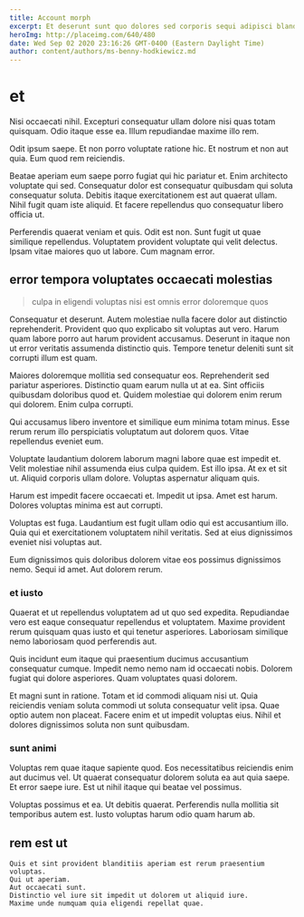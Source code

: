```yaml
---
title: Account morph
excerpt: Et deserunt sunt quo dolores sed corporis sequi adipisci blanditiis. Nobis ut aut qui. Officia iusto aut debitis reiciendis labore.
heroImg: http://placeimg.com/640/480
date: Wed Sep 02 2020 23:16:26 GMT-0400 (Eastern Daylight Time)
author: content/authors/ms-benny-hodkiewicz.md
---
```

# et

Nisi occaecati nihil. Excepturi consequatur ullam dolore nisi quas totam quisquam. Odio itaque esse ea. Illum repudiandae maxime illo rem.
  
Odit ipsum saepe. Et non porro voluptate ratione hic. Et nostrum et non aut quia. Eum quod rem reiciendis.
  
Beatae aperiam eum saepe porro fugiat qui hic pariatur et. Enim architecto voluptate qui sed. Consequatur dolor est consequatur quibusdam qui soluta consequatur soluta. Debitis itaque exercitationem est aut quaerat ullam. Nihil fugit quam iste aliquid. Et facere repellendus quo consequatur libero officia ut.
  
Perferendis quaerat veniam et quis. Odit est non. Sunt fugit ut quae similique repellendus. Voluptatem provident voluptate qui velit delectus. Ipsam vitae maiores quo ut labore. Cum magnam error.

## error tempora voluptates occaecati molestias

> culpa in eligendi voluptas nisi est omnis error doloremque quos

Consequatur et deserunt. Autem molestiae nulla facere dolor aut distinctio reprehenderit. Provident quo quo explicabo sit voluptas aut vero. Harum quam labore porro aut harum provident accusamus. Deserunt in itaque non ut error veritatis assumenda distinctio quis. Tempore tenetur deleniti sunt sit corrupti illum est quam.
  
Maiores doloremque mollitia sed consequatur eos. Reprehenderit sed pariatur asperiores. Distinctio quam earum nulla ut at ea. Sint officiis quibusdam doloribus quod et. Quidem molestiae qui dolorem enim rerum qui dolorem. Enim culpa corrupti.
  
Qui accusamus libero inventore et similique eum minima totam minus. Esse rerum rerum illo perspiciatis voluptatum aut dolorem quos. Vitae repellendus eveniet eum.
  
Voluptate laudantium dolorem laborum magni labore quae est impedit et. Velit molestiae nihil assumenda eius culpa quidem. Est illo ipsa. At ex et sit ut. Aliquid corporis ullam dolore. Voluptas aspernatur aliquam quis.
  
Harum est impedit facere occaecati et. Impedit ut ipsa. Amet est harum. Dolores voluptas minima est aut corrupti.
  
Voluptas est fuga. Laudantium est fugit ullam odio qui est accusantium illo. Quia qui et exercitationem voluptatem nihil veritatis. Sed at eius dignissimos eveniet nisi voluptas aut.
  
Eum dignissimos quis doloribus dolorem vitae eos possimus dignissimos nemo. Sequi id amet. Aut dolorem rerum.

### et iusto

Quaerat et ut repellendus voluptatem ad ut quo sed expedita. Repudiandae vero est eaque consequatur repellendus et voluptatem. Maxime provident rerum quisquam quas iusto et qui tenetur asperiores. Laboriosam similique nemo laboriosam quod perferendis aut.
  
Quis incidunt eum itaque qui praesentium ducimus accusantium consequatur cumque. Impedit nemo nemo nam id occaecati nobis. Dolorem fugiat qui dolore asperiores. Quam voluptates quasi dolorem.
  
Et magni sunt in ratione. Totam et id commodi aliquam nisi ut. Quia reiciendis veniam soluta commodi ut soluta consequatur velit ipsa. Quae optio autem non placeat. Facere enim et ut impedit voluptas eius. Nihil et dolores dignissimos soluta non sunt quibusdam.

### sunt animi

Voluptas rem quae itaque sapiente quod. Eos necessitatibus reiciendis enim aut ducimus vel. Ut quaerat consequatur dolorem soluta ea aut quia saepe. Et error saepe iure. Est ut nihil itaque qui beatae vel possimus.
  
Voluptas possimus et ea. Ut debitis quaerat. Perferendis nulla mollitia sit temporibus autem est. Iusto voluptas harum odio quam harum ab.

## rem est ut

```text
Quis et sint provident blanditiis aperiam est rerum praesentium voluptas.
Qui ut aperiam.
Aut occaecati sunt.
Distinctio vel iure sit impedit ut dolorem ut aliquid iure.
Maxime unde numquam quia eligendi repellat quae.
```

